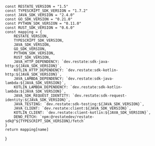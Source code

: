     const RESTATE_VERSION = "1.5"
    const TYPESCRIPT_SDK_VERSION = "1.7.2"
    const JAVA_SDK_VERSION = "2.4.0"
    const GO_SDK_VERSION = "0.21.0"
    const PYTHON_SDK_VERSION = "0.11.0"
    const RUST_SDK_VERSION = "0.6.0"
    const mapping = {
        RESTATE_VERSION,
        TYPESCRIPT_SDK_VERSION,
        JAVA_SDK_VERSION,
        GO_SDK_VERSION,
        PYTHON_SDK_VERSION,
        RUST_SDK_VERSION,
        JAVA_HTTP_DEPENDENCY: `dev.restate:sdk-java-http:${JAVA_SDK_VERSION}`,
        KOTLIN_HTTP_DEPENDENCY: `dev.restate:sdk-kotlin-http:${JAVA_SDK_VERSION}`,
        JAVA_LAMBDA_DEPENDENCY: `dev.restate:sdk-java-lambda:${JAVA_SDK_VERSION}`,
        KOTLIN_LAMBDA_DEPENDENCY: `dev.restate:sdk-kotlin-lambda:${JAVA_SDK_VERSION}`,
        JAVA_SDK_REQUEST_IDENTITY: `dev.restate:sdk-request-identity:${JAVA_SDK_VERSION}`,
        JAVA_TESTING: `dev.restate:sdk-testing:${JAVA_SDK_VERSION}`,
        JAVA_CLIENT: `dev.restate:client:${JAVA_SDK_VERSION}`,
        KOTLIN_CLIENT: `dev.restate:client-kotlin:${JAVA_SDK_VERSION}`,
        DENO_FETCH: `npm:@restatedev/restate-sdk@^${TYPESCRIPT_SDK_VERSION}/fetch`
    }
    return mapping[name]
}